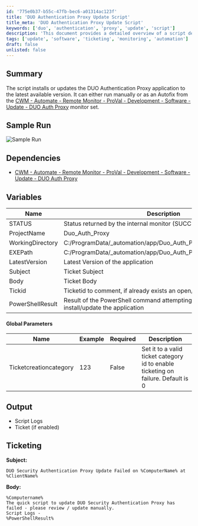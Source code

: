 ```yaml
---
id: '775e0b37-b55c-47fb-bec6-a01314ac123f'
title: 'DUO Authentication Proxy Update Script'
title_meta: 'DUO Authentication Proxy Update Script'
keywords: ['duo', 'authentication', 'proxy', 'update', 'script']
description: 'This document provides a detailed overview of a script designed to install or update the DUO Authentication Proxy application to the latest version. The script can be executed manually or as part of an Autofix from the specified monitor set in ConnectWise Automate. It includes sample runs, dependencies, variables, and ticketing information for handling update failures.'
tags: ['update', 'software', 'ticketing', 'monitoring', 'automation']
draft: false
unlisted: false
---
```

## Summary

The script installs or updates the DUO Authentication Proxy application to the latest available version. It can either run manually or as an Autofix from the [CWM - Automate - Remote Monitor - ProVal - Development - Software - Update - DUO Auth Proxy](https://proval.itglue.com/DOC-5078775-12528305) monitor set.

## Sample Run

![Sample Run](../../../static/img/DUO-Auth-Proxy---InstallUpdate-Latest-Version-Global,-Autofix/image_1.png)

## Dependencies

- [CWM - Automate - Remote Monitor - ProVal - Development - Software - Update - DUO Auth Proxy](https://proval.itglue.com/DOC-5078775-12528305)

## Variables

| Name               | Description                                                             |
|--------------------|-------------------------------------------------------------------------|
| STATUS             | Status returned by the internal monitor (SUCCESS/FAILED)                |
| ProjectName        | Duo_Auth_Proxy                                                          |
| WorkingDirectory    | C:/ProgramData/_automation/app/Duo_Auth_Proxy                          |
| EXEPath            | C:/ProgramData/_automation/app/Duo_Auth_Proxy/Duo_Auth_Proxy.exe      |
| LatestVersion      | Latest Version of the application                                        |
| Subject            | Ticket Subject                                                          |
| Body               | Ticket Body                                                             |
| Tickid             | Ticketid to comment, if already exists an open/new ticket               |
| PowerShellResult   | Result of the PowerShell command attempting to download and install/update the application |

#### Global Parameters

| Name                  | Example | Required | Description                                                                 |
|-----------------------|---------|----------|-----------------------------------------------------------------------------|
| Ticketcreationcategory | 123     | False    | Set it to a valid ticket category id to enable ticketing on failure. Default is 0 |

## Output

- Script Logs
- Ticket (if enabled)

## Ticketing

**Subject:**

```
DUO Security Authentication Proxy Update Failed on %ComputerName% at %ClientName%
```

**Body:**

```
%Computername%
The quick script to update DUO Security Authentication Proxy has failed - please review / update manually.
Script Logs -
%PowerShellResult%
```











